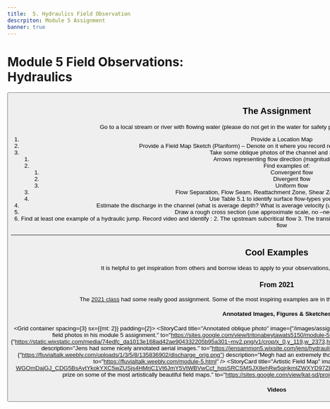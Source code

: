 ```yaml
---
title: 	5. Hydraulics Field Observation
descrpiton: Module 5 Assignment
banner: true
---
```

# Module 5 Field Observations: Hydraulics

<Button to="/Course_Topics/module-05" title="See Corresponding Learning Module" fullWidth color="secondary" iconName="AutoStories" />



## The Assignment

Go to a local stream or river with flowing water (please do not get in the water for safety purposes). Build as web page with the following:

1. Provide a Location Map
2. Provide a Field Map Sketch (Planform) – Denote on it where you record remaining observations ( 3 through 6)
3. Take some oblique photos of the channel and annotate: 
    1. Arrows representing flow direction (magnitude by length)
    2. Find examples of:
       1. Convergent flow
       2. Divergent flow
       3. Uniform flow 
    3. Flow Separation, Flow Seam, Reattachment Zone, Shear Zone Type (Eddy vs. Wake)
    4. Use Table 5.1 to identify surface flow-types you see present
4. Estimate the discharge in the channel (what is average depth? What is average velocity (use orange peel method)? What is flow width? Q=VA)
5. Draw a rough cross section (use approximate scale, no –need to wade in channel) 
6. Find at least one example of a hydraulic jump. Record video and identify :
   2. The upstream subcritical flow
   3. The transition to supercritical flow
   4. The hydraulic jump itself
   5. The downstream subcritical flow

<Youtube embedId="x3uarJ7qhiM" caption="Hydraulic Jump Explained" />


-------------

## Cool Examples

It is helpful to get inspiration from others and borrow ideas to apply to your observations, websites and reading of your own riverscapes!

### From 2021

The [2021 class](/syllabus/2021_Spring.html#2021-cohort) had some really good  assignment. Some of the most inspiring examples are in the table below and some excerpts are stolen from each:

#### Annotated Images, Figures & Sketches

<Grid container spacing={3} sx={{mt: 2}} padding={2}>
      <StoryCard 
        title="Annotated oblique photo"
        image={"/images/assignments/TritonHydraulics.png"}
        description="Triton had some great annotations of field photos in his module 5 assignment."
        to="https://sites.google.com/view/tritonabeytawats5150/module-5?authuser=0" />
      <StoryCard 
        title="Annotated aerial photo"
        image={"https://static.wixstatic.com/media/74edfc_da1013e168ad42ae904332205b95a301~mv2.png/v1/crop/x_0,y_119,w_2373,h_1337/fill/w_920,h_518,al_c,q_90,usm_0.66_1.00_0.01/BoulderAnnotated.webp"}
        description="Jens had some nicely annotated aerial images."
        to="https://jensammon5.wixsite.com/jens/hydraulics-observations" />
      <StoryCard 
        title="Annotated Spreadhseet"
        image={"https://fluvialtalk.weebly.com/uploads/1/3/5/8/135836902/discharge_orig.png"}
        description="Megh had an extremely thorough lab, but one of the cleanest field estimates of discharge with just a stick."
        to="https://fluvialtalk.weebly.com/module-5.html" /> 
       <StoryCard 
        title="Artistic Field Map"
        image={"https://lh4.googleusercontent.com/1xiInR71-WGOmDajGJ_CDG5BsAytYkokYXC5wZUSjs4HMrjC1Vt6JmY5VtWBVwCcf_hqsSRCSMSJX8ehRw5qjrikmlZWXYD97Zl4moLgbIYHXWQurUK0JlkQRKpN7wBOnQ=w1280"}
        description="Kat takes the prize on some of the most artistically beautiful field maps."
        to="https://sites.google.com/view/kat-sd/projectsassignments/assignment-4-the-dirty-virgin?authuser=0" />   
</Grid>

#### Videos

<Youtube embedId="sJwEmhOJtak" caption="Alec and colleagues had a fun video of measuring discharge with an orange peel module 5 assignment." />

<Youtube embedId="ybpfeT0fp2E" caption="Lauren did a nice job of adding annotations to her video describing this hydraulic jump module 5 assignment." />

<Youtube embedId="Yy3Zh7lIjEg" caption="Kat also takes the prize on nicely packaged videos clearly explaining a hydrualic jump." />
